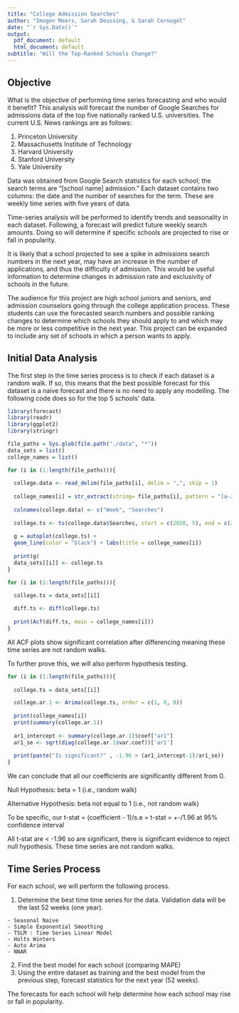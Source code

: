 ```yaml
---
title: "College Admission Searches"
author: "Imogen Meers, Sarah Deussing, & Sarah Cernugel"
date: "`r Sys.Date()`"
output:
  pdf_document: default
  html_document: default
subtitle: "Will the Top-Ranked Schools Change?"
---
```


## Objective
What is the objective of performing time series forecasting and who would it benefit? 
This analysis will forecast the number of Google Searches for admissions data of the top five nationally ranked U.S. universities. The current U.S. News rankings are as follows:

  1. Princeton University
  2. Massachusetts Institute of Technology
  3. Harvard University
  4. Stanford University
  5. Yale University

Data was obtained from Google Search statistics for each school; the search terms are "[school name] admission." Each dataset contains two columns: the date and the number of searches for the term. These are weekly time series with five years of data.

Time-series analysis will be performed to identify trends and seasonality in each dataset. Following, a forecast will predict future weekly search amounts. Doing so will determine if specific schools are projected to rise or fall in popularity. 

It is likely that a school projected to see a spike in admissions search numbers in the next year, may have an increase in the number of applications, and thus the difficulty of admission. This would be useful information to determine changes in admission rate and exclusivity of schools in the future.

The audience for this project are high school juniors and seniors, and admission counselors going through the college application process. These students can use the forecasted search numbers and possible ranking changes to determine which schools they should apply to and which may be more or less competitive in the next year. This project can be expanded to include any set of schools in which a person wants to apply. 

## Initial Data Analysis

The first step in the time series process is to check if each dataset is a random walk. If so, this means that the best possible forecast for this dataset is a naive forecast and there is no need to apply any modelling. The following code does so for the top 5 schools' data.
```r
library(forecast)
library(readr)
library(ggplot2)
library(stringr)

file_paths = Sys.glob(file.path("./data", "*"))
data_sets = list()
college_names = list()

for (i in (1:length(file_paths))){
  
  college.data <- read_delim(file_paths[i], delim = ",", skip = 1)
  
  college_names[i] = str_extract(string= file_paths[i], pattern = "[a-z]*_admission")
  
  colnames(college.data) <- c("Week", "Searches")
  
  college.ts <- ts(college.data$Searches, start = c(2020, 5), end = c(2025, 5), freq = 52) #weekly with a yearly season
  
  g = autoplot(college.ts) +
  geom_line(color = "black") + labs(title = college_names[i])
  
  print(g)
  data_sets[[i]] <- college.ts
}
```


```r
for (i in (1:length(file_paths))){
  
  college.ts = data_sets[[i]]

  diff.ts <- diff(college.ts)
  
  print(Acf(diff.ts, main = college_names[i]))
}
```
All ACF plots show significant correlation after differencing meaning these time series are not random walks.

To further prove this, we will also perform hypothesis testing.

```r
for (i in (1:length(file_paths))){
  
  college.ts = data_sets[[i]]

  college.ar.1 <- Arima(college.ts, order = c(1, 0, 0))
  
  print(college_names[i])
  print(summary(college.ar.1))
  
  ar1_intercept <- summary(college.ar.1)$coef["ar1"]
  ar1_se <- sqrt(diag(college.ar.1$var.coef))['ar1']
  
  print(paste("Is significant?" , -1.96 > (ar1_intercept-1)/ar1_se))
}

```

We can conclude that all our coefficients are significantly different from 0. 

Null Hypothesis: beta = 1 (i.e., random walk)

Alternative Hypothesis: beta not equal to 1 (i.e., not random walk)

To be specific, our t-stat = (coefficient - 1)/s.e = 
t-stat = +-/1.96 at 95% confidence interval

All t-stat are < -1.96 so are significant, there is significant evidence to reject null hypothesis. These time series are not random walks.

## Time Series Process

For each school, we will perform the following process.

  1. Determine the best time time series for the data. Validation data will be the last 52 weeks (one year).
  
    - Seasonal Naive
    - Simple Exponential Smoothing
    - TSLM : Time Series Linear Model
    - Holts Winters
    - Auto Arima
    - NNAR
  
  2. Find the best model for each school (comparing MAPE)
  3. Using the entire dataset as training and the best model from the previous step, forecast statistics for the next year (52 weeks).

The forecasts for each school will help determine how each school may rise or fall in popularity. 